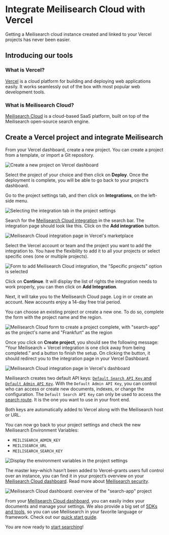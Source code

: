 # Integrate Meilisearch Cloud with Vercel


Getting a Meilisearch cloud instance created and linked to your Vercel projects has never been easier. 

## Introducing our tools
### What is Vercel?

[Vercel](https://vercel.com/) is a cloud platform for building and deploying web applications easily. It works seamlessly out of the box with most popular web development tools.

### What is Meilisearch Cloud?
[Meilisearch Cloud](https://www.meilisearch.com/cloud) is a cloud-based SaaS platform, built on top of the Meilisearch open-source search engine.

## Create a Vercel project and integrate Meilisearch
From your Vercel dashboard, create a new project. You can create a project from a template, or import a Git repository.

![Create a new project on Vercel dashboard](https://raw.githubusercontent.com/meilisearch/documentation/main/assets/images/vercel/01.create-new-project-on-vercel-dashboard.png)


Select the project of your choice and then click on **Deploy**. Once the deployment is complete, you will be able to go back to your project’s dashboard. 

Go to the project settings tab, and then click on **Integrations**, on the left-side menu.

![Selecting the integration tab in the project settings](https://raw.githubusercontent.com/meilisearch/documentation/main/assets/images/vercel/02.project-settings-integrations-tab.png)

Search for the [Meilisearch Cloud integration](https://vercel.com/integrations/meilisearch) in the search bar. The integration page should look like this. Click on the **Add integration** button.

![Meilisearch Cloud integration page in Vercel's marketplace](https://raw.githubusercontent.com/meilisearch/documentation/main/assets/images/vercel/03.meilisearch-cloud-integration-page-in-marketplace.png)

Select the Vercel account or team and the project you want to add the integration to. You have the flexibility to add it to all your projects or select specific ones (one or multiple projects).

![Form to add Meilisearch Cloud integration, the "Specific projects" option is selected](https://raw.githubusercontent.com/meilisearch/documentation/main/assets/images/vercel/04.add-meilisearch-cloud-form.png)

Click on **Continue**. It will display the list of rights the integration needs to work properly, you can then click on **Add Integration**.

Next, it will take you to the Meilisearch Cloud page. Log in or create an account. New accounts enjoy a 14-day free trial period.

You can choose an existing project or create a new one. To do so, complete the form with the project name and the region.

![Meilisearch Cloud form to create a project complete, with "search-app" as the project's name and "Frankfurt" as the region](https://raw.githubusercontent.com/meilisearch/documentation/main/assets/images/vercel/05.create-a-meilisearch-cloud-project-form.png)

Once you click on **Create project**, you should see the following message:
“Your Meilisearch + Vercel integration is one click away from being completed.” and a button to finish the setup. On clicking the button, it should redirect you to the integration page in your Vercel Dashboard.

![Meilisearch Cloud integration page in Vercel's dashboard](https://raw.githubusercontent.com/meilisearch/documentation/main/assets/images/vercel/06.meilisearch-cloud-integration-page-in-vercel-dashboard.png)

Meilisearch creates two default API keys: [`Default Search API Key` and `Default Admin API Key`](/learn/security/master_api_keys#using-default-api-keys-for-authorization). With the `Default Admin API Key`, you can control who can access or create new documents, indexes, or change the configuration. The `Default Search API Key` can only be used to access the [search route](/reference/api/search). It is the one you want to use in your front end.

Both keys are automatically added to Vercel along with the Meilisearch host or URL.

You can now go back to your project settings and check the new Meilisearch Environment Variables:
- `MEILISEARCH_ADMIN_KEY`
- `MEILISEARCH_URL`
- `MEILISEARCH_SEARCH_KEY`

![Display the environment variables in the project settings](https://raw.githubusercontent.com/meilisearch/documentation/main/assets/images/vercel/07.project-settings-environment-variables-tab.png)

The master key–which hasn’t been added to Vercel–grants users full control over an instance, you can find it in your project’s overview on your [Meilisearch Cloud dashboard](https://cloud.meilisearch.com/projects/). Read more about [Meilisearch security](https://www.meilisearch.com/docs/learn/security/master_api_keys).

![Meilisearch Cloud dashboard: overview of the "search-app" project](https://raw.githubusercontent.com/meilisearch/documentation/main/assets/images/vercel/08.meilisearch-cloud-dashboard.png)

From your [Meilisearch Cloud dashboard](https://cloud.meilisearch.com/projects/), you can easily index your documents and manage your settings. 
We also provide a big set of [SDKs and tools](/learn/what_is_meilisearch/sdks), so you can use Meilisearch in your favorite language or framework. Check out our [quick start guide](https://www.meilisearch.com/docs/learn/getting_started/quick_start#add-documents).

You are now ready to [start searching]((/reference/api/search))!
